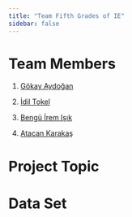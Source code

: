 ```yaml
---
title: "Team Fifth Grades of IE"
sidebar: false 
---
```


# Team Members

1.  [Gökay Aydoğan](https://github.com/emu-hacettepe-analytics/emu430-fall2024-gokay-aydogan)

2.  [İdil Tokel](https://github.com/emu-hacettepe-analytics/emu430-fall2024-idiltokel)

3.  [Bengü İrem Işık](https://github.com/emu-hacettepe-analytics/emu430-fall2024-benguiirem)

4.  [Atacan Karakaş](https://github.com/emu-hacettepe-analytics/emu430-fall2024-akarakaslab)

# Project Topic

# Data Set
